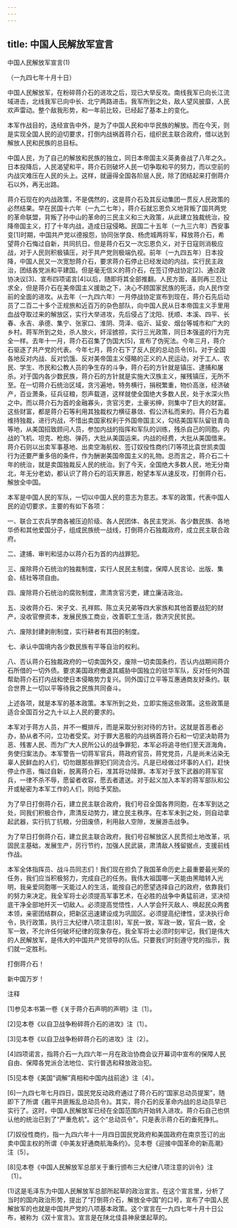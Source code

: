 ```yaml
---
---
---
```

title: 中国人民解放军宣言
---



中国人民解放军宣言(1)


（一九四七年十月十日）

中国人民解放军，在粉碎蒋介石的进攻之后，现已大举反攻。南线我军已向长江流域进击，北线我军已向中长、北宁两路进击。我军所到之处，敌人望风披靡，人民欢声雷动。整个敌我形势，和一年前比较，已经起了基本上的变化。

本军作战目的，迭经宣告中外，是为了中国人民和中华民族的解放。而在今天，则是实现全国人民的迫切要求，打倒内战祸首蒋介石，组织民主联合政府，借以达到解放人民和民族的总目标。

中国人民，为了自己的解放和民族的独立，同日本帝国主义英勇奋战了八年之久。日本投降后，人民渴望和平，蒋介石则破坏人民一切争取和平的努力，而以空前的内战灾难压在人民的头上。这样，就逼得全国各阶层人民，除了团结起来打倒蒋介石以外，再无出路。

蒋介石现在的内战政策，不是偶然的，这是蒋介石及其反动集团一贯反人民政策的必然结果。早在民国十六年（一九二七年），蒋介石就忘恩负义地背叛了国共两党的革命联盟，背叛了孙中山的革命的三民主义和三大政策，从此建立独裁统治，投降帝国主义，打了十年内战，造成日寇侵略。民国二十五年（一九三六年）西安事变[1]时期，中国共产党以德报怨，协同张学良、杨虎城两将军，释放蒋介石，希望蒋介石悔过自新，共同抗日。但是蒋介石又一次忘恩负义，对于日寇则消极应战，对于人民则积极镇压，对于共产党则极端仇视。前年（一九四五年）日本投降，中国人民又一次宽恕蒋介石，要求蒋介石停止已经发动的内战，实行民主政治，团结各党派和平建国。但是毫无信义的蒋介石，在签订停战协定[2]、通过政协决议[3]、宣布四项诺言[4]以后，随即将其全部推翻。人民方面，虽则再三忍让求全，但是蒋介石在美帝国主义援助之下，决心不顾国家民族的死活，向人民作空前的全面的进攻。从去年（一九四六年）一月停战协定宣布到现在，蒋介石先后动员了二百二十多个正规旅和近百万的杂色部队，向中国人民从日本帝国主义手里用血战夺取过来的解放区，实行大举进攻，先后侵占了沈阳、抚顺、本溪、四平、长春、永吉、承德、集宁、张家口、淮阴、菏泽、临沂、延安、烟台等城市和广大的乡村。蒋军所到之处，杀人放火，奸淫掳掠，实行三光政策，同日本强盗的行为完全一样。去年十一月，蒋介石召集了伪国大[5]，宣布了伪宪法。今年三月，蒋介石驱逐了共产党的代表。今年七月，蒋介石下了反人民的总动员令[6]。对于全国各地反对内战、反对饥饿、反对美帝国主义侵略的正义的人民运动，对于工人、农民、学生、市民和公教人员的争生存的斗争，蒋介石的方针就是镇压、逮捕和屠杀。对于国内各少数民族，蒋介石的方针就是实施大汉族主义，摧残镇压，无所不至。在一切蒋介石统治区域，贪污遍地，特务横行，捐税繁重，物价高涨，经济破产，百业萧条，征兵征粮，怨声载道，这样就使全国绝大多数人民，处于水深火热之中。而以蒋介石为首的金融寡头，贪官污吏，土豪劣绅，则集中了巨大的财富。这些财富，都是蒋介石等利用其独裁权力横征暴敛、假公济私而来的。蒋介石为着维持独裁，进行内战，不惜出卖国家权利于外国帝国主义，勾结美国军队留驻青岛等地，从美国招致顾问人员，参加内战的指挥和军队的训练，残杀自己的同胞。内战的飞机、坦克、枪炮、弹药，大批从美国运来。内战的经费，大批从美国借来。蒋介石则以出卖军事基地、出卖空海航权、签订奴役性商约[7]等项比袁世凯卖国行为还要严重多倍的条件，作为酬谢美国帝国主义的礼物。总而言之，蒋介石二十年的统治，就是卖国独裁反人民的统治。到了今天，全国绝大多数人民，地无分南北，年无分老幼，都认识了蒋介石的滔天罪恶，盼望本军从速反攻，打倒蒋介石，解放全中国。

本军是中国人民的军队，一切以中国人民的意志为意志。本军的政策，代表中国人民的迫切要求，主要的有如下各项：

一、联合工农兵学商各被压迫阶级、各人民团体、各民主党派、各少数民族、各地华侨和其他爱国分子，组成民族统一战线，打倒蒋介石独裁政府，成立民主联合政府。

二、逮捕、审判和惩办以蒋介石为首的内战罪犯。

三、废除蒋介石统治的独裁制度，实行人民民主制度，保障人民言论、出版、集会、结社等项自由。

四、废除蒋介石统治的腐败制度，肃清贪官污吏，建立廉洁政治。

五、没收蒋介石、宋子文、孔祥熙、陈立夫兄弟等四大家族和其他首要战犯的财产，没收官僚资本，发展民族工商业，改善职工生活，救济灾民贫民。

六、废除封建剥削制度，实行耕者有其田的制度。

七、承认中国境内各少数民族有平等自治的权利。

八、否认蒋介石独裁政府的一切卖国外交，废除一切卖国条约，否认内战期间蒋介石所借的一切外债。要求美国政府撤退其威胁中国独立的驻华军队，反对任何外国帮助蒋介石打内战和使日本侵略势力复兴。同外国订立平等互惠通商友好条约。联合世界上一切以平等待我之民族共同奋斗。

上述各项，就是本军的基本政策。本军所到之处，立即实施这些政策。这些政策是适合全国百分之九十以上人民的要求的。

本军对于蒋方人员，并不一概排斥，而是采取分别对待的方针。这就是首恶者必办，胁从者不问，立功者受奖。对于罪大恶极的内战祸首蒋介石和一切坚决助蒋为恶、残害人民、而为广大人民所公认的战争罪犯，本军必将追寻他们至天涯海角，务使归案法办。本军警告一切蒋军官兵，蒋政府官员，蒋党党员，凡是尚未沾染无辜人民鲜血的人们，切勿跟那些罪犯们同流合污。凡是已经做过坏事的人们，赶快停止作恶，悔过自新，脱离蒋介石，准其将功赎罪。本军对于放下武器的蒋军官兵，一律不杀不辱，愿留者收容，愿去者遣送。对于起义加入本军的蒋军部队和公开或秘密为本军工作的人们，则给予奖励。

为了早日打倒蒋介石，建立民主联合政府，我们号召全国各界同胞，在本军到达之处，同我们积极合作，肃清反动势力，建立民主秩序。在本军未到之处，则自动拿起武器，实行抗丁抗粮，分田废债，利用敌人空隙，发展游击战争。

为了早日打倒蒋介石，建立民主联合政府，我们号召解放区人民贯彻土地改革，巩固民主基础，发展生产，厉行节约，加强人民武装，肃清敌人残留据点，支援前线作战。

本军全体指挥员、战斗员同志们！我们现在担负了我国革命历史上最重要最光荣的任务，我们应当积极努力，完成自己的任务。我伟大祖国哪一天能由黑暗转入光明，我亲爱同胞哪一天能过人的生活，能按自己的愿望选择自己的政府，依靠我们的努力来决定。我全军将士必须提高军事艺术，在必胜的战争中勇猛前进，坚决彻底干净全部地歼灭一切敌人。必须提高觉悟性，人人学会歼灭敌人、唤起民众两套本领，亲密团结群众，把新区迅速建设成为巩固区。必须提高纪律性，坚决执行命令，执行政策，执行三大纪律八项注意[8]，军民一致，军政一致，官兵一致，全军一致，不允许任何破坏纪律的现象存在。我全军将士必须时刻牢记，我们是伟大的人民解放军，是伟大的中国共产党领导的队伍。只要我们时刻遵守党的指示，我们就一定胜利。

打倒蒋介石！

新中国万岁！

注释

[1]参见本书第一卷《关于蒋介石声明的声明》注〔1〕。

[2]见本卷《以自卫战争粉碎蒋介石的进攻》注〔1〕。

[3]见本卷《以自卫战争粉碎蒋介石的进攻》注〔2〕。

[4]四项诺言，指蒋介石一九四六年一月在政治协商会议开幕词中宣布的保障人民自由、保障各党派合法地位、实行普选和释放政治犯。

[5]见本卷《美国“调解”真相和中国内战前途》注〔4〕。

[6]一九四七年七月四日，国民党反动政府通过了蒋介石的“国家总动员提案”，随即下了所谓《戡平共匪叛乱总动员令》。其实，蒋介石的反革命内战的总动员早已实行了。这时，中国人民解放军已经在全国范围内开始转入进攻。蒋介石自己也供认他的统治已到了“严重危机”。这个“总动员令”，只是表示蒋介石的垂死挣扎。

[7]奴役性商约，指一九四六年十一月四日国民党政府和美国政府在南京签订的出卖中国主权的所谓《中美友好通商航海条约》。见本卷《迎接中国革命的新高潮》注〔5〕。

[8]见本卷《中国人民解放军总部关于重行颁布三大纪律八项注意的训令》注〔1〕。

(1)这是毛泽东为中国人民解放军总部所起草的政治宣言。在这个宣言里，分析了当时的国内政治形势，提出了“打倒蒋介石，解放全中国”的口号，宣布了中国人民解放军的也就是中国共产党的八项基本政策。这个宣言在一九四七年十月十日公布，被称为《双十宣言》。宣言是在陕北佳县神泉堡起草的。